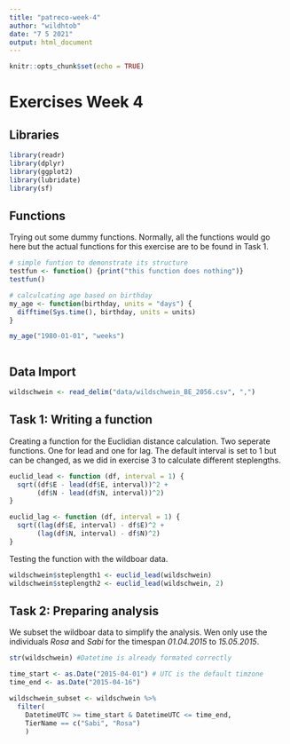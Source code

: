```yaml
---
title: "patreco-week-4"
author: "wildhtob"
date: "7 5 2021"
output: html_document
---
```


```r
knitr::opts_chunk$set(echo = TRUE)
```

# Exercises Week 4

## Libraries

```r

library(readr)        
library(dplyr)        
library(ggplot2)      
library(lubridate)
library(sf) 

```

## Functions

Trying out some dummy functions. Normally, all the functions would go here but the actual functions for this exercise are to be found in Task 1.

```r

# simple funtion to demonstrate its structure
testfun <- function() {print("this function does nothing")}
testfun()

# calculcating age based on birthday
my_age <- function(birthday, units = "days") {
  difftime(Sys.time(), birthday, units = units)
}

my_age("1980-01-01", "weeks")



```

## Data Import

```r

wildschwein <- read_delim("data/wildschwein_BE_2056.csv", ",")


```

## Task 1: Writing a function

Creating a function for the Euclidian distance calculation. Two seperate functions. One for lead and one for lag. The default interval is set to 1 but can be changed, as we did in exercise 3 to calculate different steplengths.

```r

euclid_lead <- function (df, interval = 1) {
  sqrt((df$E - lead(df$E, interval))^2 + 
       (df$N - lead(df$N, interval))^2)
}

euclid_lag <- function (df, interval = 1) {
  sqrt((lag(df$E, interval) - df$E)^2 + 
       (lag(df$N, interval) - df$N)^2)
}

```

Testing the function with the wildboar data.

```r

wildschwein$steplength1 <- euclid_lead(wildschwein)
wildschwein$steplength2 <- euclid_lead(wildschwein, 2)

```

## Task 2: Preparing analysis

We subset the wildboar data to simplify the analysis. Wen only use the individuals *Rosa* and *Sabi* for the timespan *01.04.2015* to *15.05.2015*.

```r

str(wildschwein) #Datetime is already formated correctly

time_start <- as.Date("2015-04-01") # UTC is the default timzone
time_end <- as.Date("2015-04-16")

wildschwein_subset <- wildschwein %>% 
  filter(
    DatetimeUTC >= time_start & DatetimeUTC <= time_end,
    TierName == c("Sabi", "Rosa")
    )

```


